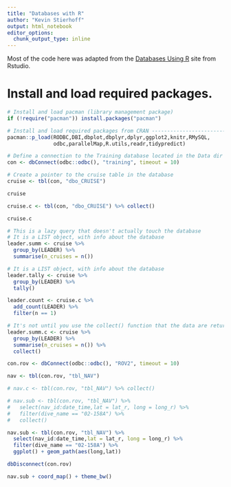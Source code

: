 ```yaml
---
title: "Databases with R"
author: "Kevin Stierhoff"
output: html_notebook
editor_options: 
  chunk_output_type: inline
---
```


Most of the code here was adapted from the [Databases Using R](https://db.rstudio.com/) site from Rstudio.

# Install and load required packages.  

```r
# Install and load pacman (library management package)
if (!require("pacman")) install.packages("pacman")

# Install and load required packages from CRAN ---------------------------------
pacman::p_load(RODBC,DBI,dbplot,dbplyr,dplyr,ggplot2,knitr,RMySQL,
               odbc,parallelMap,R.utils,readr,tidypredict)
```

```r
# Define a connection to the Training database located in the Data dir
con <- dbConnect(odbc::odbc(), "training", timeout = 10)

# Create a pointer to the cruise table in the database 
cruise <- tbl(con, "dbo_CRUISE")

cruise
```

```r
cruise.c <- tbl(con, "dbo_CRUISE") %>% collect()

cruise.c
```


```r
# This is a lazy query that doesn't actually touch the database
# It is a LIST object, with info about the database
leader.summ <- cruise %>% 
  group_by(LEADER) %>% 
  summarise(n_cruises = n())

# It is a LIST object, with info about the database
leader.tally <- cruise %>% 
  group_by(LEADER) %>% 
  tally()

leader.count <- cruise.c %>% 
  add_count(LEADER) %>% 
  filter(n == 1)
```


```r
# It's not until you use the collect() function that the data are returned to an object (a tibble in this case)
leader.summ.c <- cruise %>% 
  group_by(LEADER) %>% 
  summarise(n_cruises = n()) %>% 
  collect()
```

```r
con.rov <- dbConnect(odbc::odbc(), "ROV2", timeout = 10)

nav <- tbl(con.rov, "tbl_NAV")

# nav.c <- tbl(con.rov, "tbl_NAV") %>% collect()

# nav.sub <- tbl(con.rov, "tbl_NAV") %>% 
#   select(nav_id:date_time,lat = lat_r, long = long_r) %>% 
#   filter(dive_name == "02-158A") %>% 
#   collect()

nav.sub <- tbl(con.rov, "tbl_NAV") %>% 
  select(nav_id:date_time,lat = lat_r, long = long_r) %>% 
  filter(dive_name == "02-158A") %>% 
  ggplot() + geom_path(aes(long,lat))

dbDisconnect(con.rov)

nav.sub + coord_map() + theme_bw()
```



